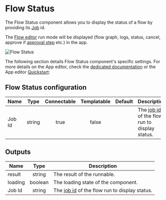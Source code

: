 
# Flow Status

The Flow Status component allows you to display the status of a flow by providing its [Job](../../core_concepts/20_jobs/index.mdx) id.

The [Flow editor](../../flows/1_flow_editor.mdx) run mode will be displayed (flow graph, logs, status, cancel, approve if [approval step](../../flows/11_flow_approval.mdx) etc.) in the app.

![Flow Status](../../assets/apps/4_app_component_library/flow_status.png "Flow Status")

The following section details Flow Status component's specific settings. For more details on the App editor, check the [dedicated documentation](../0_app_editor/index.mdx) or the App editor [Quickstart](../../getting_started/7_apps_quickstart/index.mdx):

<div className="grid grid-cols-2 gap-6 mb-4">
	<DocCard
		color="orange"
		title="App editor Documentation"
		description="The app editor is a low-code builder to create custom User Interfaces with a mix of drag-and-drop and code."
		href="/docs/apps/app_editor"
	/>
	<DocCard
		color="orange"
		title="Apps quickstart"
		description="Learn how to build your first app in a matter of minutes."
		href="/docs/getting_started/apps_quickstart"
	/>
</div>

## Flow Status configuration

| Name        | Type | Connectable | Templatable | Default | Description                 |
| ----------- | :--: | :---------: | :---------: | :-----: | --------------------------- |
| Job Id |  string  |    true     |      false       |         | The [job id](../../core_concepts/20_jobs/index.mdx) of the flow run to display status. |

## Outputs

| Name    |  Type   | Description                         |
| ------- | :-----: | ----------------------------------- |
| result  |     string    | The result of the runnable.   |
| loading | boolean | The loading state of the component. |
| Job Id |  string  | The [job id](../../core_concepts/20_jobs/index.mdx) of the flow run to display status. |